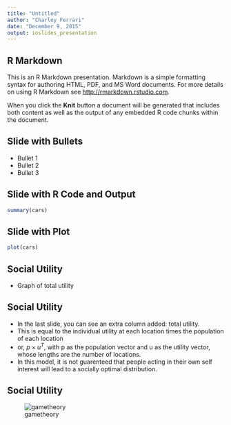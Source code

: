 ```yaml
---
title: "Untitled"
author: "Charley Ferrari"
date: "December 9, 2015"
output: ioslides_presentation
---
```


## R Markdown

This is an R Markdown presentation. Markdown is a simple formatting syntax for authoring HTML, PDF, and MS Word documents. For more details on using R Markdown see <http://rmarkdown.rstudio.com>.

When you click the **Knit** button a document will be generated that includes both content as well as the output of any embedded R code chunks within the document.

## Slide with Bullets

- Bullet 1
- Bullet 2
- Bullet 3

## Slide with R Code and Output

```r
summary(cars)
```

## Slide with Plot

```r
plot(cars)
```

## Social Utility

- Graph of total utility

## Social Utility

- In the last slide, you can see an extra column added: total utility.
- This is equal to the individual utility at each location times the population of each location
- or, $p \times u^T$, with p as the population vector and u as the utility vector, whose lengths are the number of locations.
- In this model, it is not guarenteed that people acting in their own self interest will lead to a socially optimal distribution.


## Social Utility

![gametheory](gametheory.jpg)
